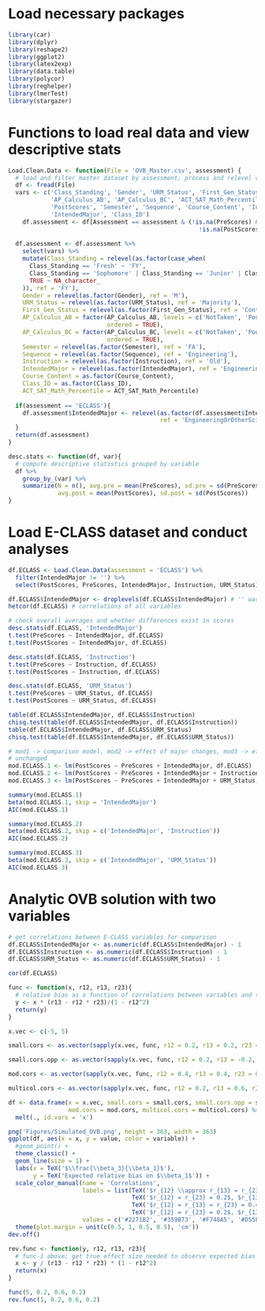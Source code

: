 # Load necessary packages
```r
library(car)
library(dplyr)
library(reshape2)
library(ggplot2)
library(latex2exp)
library(data.table)
library(polycor)
library(reghelper)
library(lmerTest)
library(stargazer)
```

# Functions to load real data and view descriptive stats
```r
Load.Clean.Data <- function(File = 'OVB_Master.csv', assessment) {
  # load and filter master dataset by assessment; process and relevel variables
  df <- fread(File)
  vars <- c('Class_Standing', 'Gender', 'URM_Status', 'First_Gen_Status', 
            'AP_Calculus_AB', 'AP_Calculus_BC', 'ACT_SAT_Math_Percentile', 'PreScores', 
            'PostScores', 'Semester', 'Sequence', 'Course_Content', 'Instruction', 
            'IntendedMajor', 'Class_ID')
    df.assessment <- df[Assessment == assessment & (!is.na(PreScores) & 
                                                      !is.na(PostScores))]
  
  df.assessment <- df.assessment %>%
    select(vars) %>%
    mutate(Class_Standing = relevel(as.factor(case_when(
      Class_Standing == 'Fresh' ~ 'FY',
      Class_Standing == 'Sophomore' | Class_Standing == 'Junior' | Class_Standing == 'Senior' ~ 'BFY',
      TRUE ~ NA_character_
    )), ref = 'FY'),
    Gender = relevel(as.factor(Gender), ref = 'M'),
    URM_Status = relevel(as.factor(URM_Status), ref = 'Majority'),
    First_Gen_Status = relevel(as.factor(First_Gen_Status), ref = 'ContGen'),
    AP_Calculus_AB = factor(AP_Calculus_AB, levels = c('NotTaken', 'Poor', 'Well'), 
                            ordered = TRUE),
    AP_Calculus_BC = factor(AP_Calculus_BC, levels = c('NotTaken', 'Poor', 'Well'), 
                            ordered = TRUE),
    Semester = relevel(as.factor(Semester), ref = 'FA'),
    Sequence = relevel(as.factor(Sequence), ref = 'Engineering'),
    Instruction = relevel(as.factor(Instruction), ref = 'Old'),
    IntendedMajor = relevel(as.factor(IntendedMajor), ref = 'EngineeringOrOtherSci'),
    Course_Content = as.factor(Course_Content),
    Class_ID = as.factor(Class_ID),
    ACT_SAT_Math_Percentile = ACT_SAT_Math_Percentile)
  
  if(assessment == 'ECLASS'){
    df.assessment$IntendedMajor <- relevel(as.factor(df.assessment$IntendedMajor), 
                                           ref = 'EngineeringOrOtherSci')
  }
  return(df.assessment)
}

desc.stats <- function(df, var){
  # compute descriptive statistics grouped by variable
  df %>%
    group_by_(var) %>%
    summarize(N = n(), avg.pre = mean(PreScores), sd.pre = sd(PreScores), 
              avg.post = mean(PostScores), sd.post = sd(PostScores))
}
```

# Load E-CLASS dataset and conduct analyses
```r
df.ECLASS <- Load.Clean.Data(assessment = 'ECLASS') %>%
  filter(IntendedMajor != '') %>%
  select(PostScores, PreScores, IntendedMajor, Instruction, URM_Status)

df.ECLASS$IntendedMajor <- droplevels(df.ECLASS$IntendedMajor) # '' was treated as a level
hetcor(df.ECLASS) # correlations of all variables

# check overall averages and whether differences exist in scores
desc.stats(df.ECLASS, 'IntendedMajor')
t.test(PreScores ~ IntendedMajor, df.ECLASS)
t.test(PostScores ~ IntendedMajor, df.ECLASS)

desc.stats(df.ECLASS, 'Instruction')
t.test(PreScores ~ Instruction, df.ECLASS)
t.test(PostScores ~ Instruction, df.ECLASS)

desc.stats(df.ECLASS, 'URM_Status')
t.test(PreScores ~ URM_Status, df.ECLASS)
t.test(PostScores ~ URM_Status, df.ECLASS)

table(df.ECLASS$IntendedMajor, df.ECLASS$Instruction)
chisq.test(table(df.ECLASS$IntendedMajor, df.ECLASS$Instruction))
table(df.ECLASS$IntendedMajor, df.ECLASS$URM_Status)
chisq.test(table(df.ECLASS$IntendedMajor, df.ECLASS$URM_Status))

# mod1 -> comparison model, mod2 -> effect of major changes, mod3 -> effect of major 
# unchanged
mod.ECLASS.1 <- lm(PostScores ~ PreScores + IntendedMajor, df.ECLASS)
mod.ECLASS.2 <- lm(PostScores ~ PreScores + IntendedMajor + Instruction, df.ECLASS)
mod.ECLASS.3 <- lm(PostScores ~ PreScores + IntendedMajor + URM_Status, df.ECLASS)

summary(mod.ECLASS.1)
beta(mod.ECLASS.1, skip = 'IntendedMajor')
AIC(mod.ECLASS.1)

summary(mod.ECLASS.2)
beta(mod.ECLASS.2, skip = c('IntendedMajor', 'Instruction'))
AIC(mod.ECLASS.2)

summary(mod.ECLASS.3)
beta(mod.ECLASS.3, skip = c('IntendedMajor', 'URM_Status'))
AIC(mod.ECLASS.3)
```

# Analytic OVB solution with two variables
```r
# get correlations between E-CLASS variables for comparison
df.ECLASS$IntendedMajor <- as.numeric(df.ECLASS$IntendedMajor) - 1
df.ECLASS$Instruction <- as.numeric(df.ECLASS$Instruction) - 1
df.ECLASS$URM_Status <- as.numeric(df.ECLASS$URM_Status) - 1

cor(df.ECLASS)

func <- function(x, r12, r13, r23){
  # relative bias as a function of correlations between variables and true effect size
  y <- x * (r13 - r12 * r23)/(1 - r12^2)
  return(y)
}

x.vec <- c(-5, 5)

small.cors <- as.vector(sapply(x.vec, func, r12 = 0.2, r13 = 0.2, r23 = 0.2))

small.cors.opp <- as.vector(sapply(x.vec, func, r12 = 0.2, r13 = -0.2, r23 = 0.2))

mod.cors <- as.vector(sapply(x.vec, func, r12 = 0.4, r13 = 0.4, r23 = 0.4))

multicol.cors <- as.vector(sapply(x.vec, func, r12 = 0.2, r13 = 0.6, r23 = 0.2))

df <- data.frame(x = x.vec, small.cors = small.cors, small.cors.opp = small.cors.opp, 
                 mod.cors = mod.cors, multicol.cors = multicol.cors) %>%
  melt(., id.vars = 'x')

png('Figures/Simulated_OVB.png', height = 363, width = 363)
ggplot(df, aes(x = x, y = value, color = variable)) +
  #geom_point() +
  theme_classic() +
  geom_line(size = 1) +
  labs(x = TeX('$\\frac{\\beta_3}{\\beta_1}$'), 
       y = TeX('Expected relative bias on $\\beta_1$')) +
  scale_color_manual(name = 'Correlations', 
                     labels = list(TeX('$r_{12} \\approx r_{13} = r_{23} = 0.2$'), 
                                   TeX('$r_{12} = r_{23} = 0.2$, $r_{13} = -0.2$'), 
                                   TeX('$r_{12} = r_{13} = r_{23} = 0.4$'), 
                                   TeX('$r_{12} = r_{23} = 0.2$, $r_{13} = 0.6$')), 
                     values = c('#2271B2', '#359B73', '#F748A5', '#D55E00')) +
  theme(plot.margin = unit(c(0.5, 1, 0.5, 0.5), 'cm'))
dev.off()

rev.func <- function(y, r12, r13, r23){
  # func-1 above; get true effect size needed to observe expected bias
  x <- y / (r13 - r12 * r23) * (1 - r12^2)
  return(x)
}

func(5, 0.2, 0.6, 0.2)
rev.func(1, 0.2, 0.6, 0.2)
```
